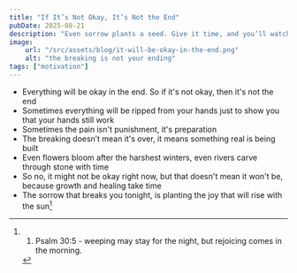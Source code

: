```yaml
---
title: "If It’s Not Okay, It’s Not the End"
pubDate: 2025-08-21
description: "Even sorrow plants a seed. Give it time, and you’ll watch it rise with the sun"
image:
    url: "/src/assets/blog/it-will-be-okay-in-the-end.png"
    alt: "the breaking is not your ending"
tags: ["motivation"]
---
```


<BlogLayout
    title={frontmatter.title}
    description={frontmatter.description}
    image={frontmatter.image.url}
    alt={frontmatter.image.alt}
    date={(frontmatter.pubDate).toString().slice(0,10)}
    tags={frontmatter.tags}>

<span>

- Everything will be okay in the end. So if it's not okay, then it's not the end
- Sometimes everything will be ripped from your hands just to show you that your hands still work
- Sometimes the pain isn't punishment, it's preparation
- The breaking doesn’t mean it's over, it means something real is being built
- Even flowers bloom after the harshest winters, even rivers carve through stone with time
- So no, it might not be okay right now, but that doesn't mean it won't be, because growth and healing take time
- The sorrow that breaks you tonight, is planting the joy that will rise with the sun[^1]

[^1]:1. Psalm 30:5 - weeping may stay for the night, but rejoicing comes in the morning.

</span>
</BlogLayout>
